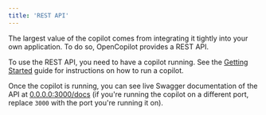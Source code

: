 ```yaml
---
title: 'REST API'
---
```


The largest value of the copilot comes from integrating it tightly into your own application. To do so, OpenCopilot provides a REST API.

To use the REST API, you need to have a copilot running. See the [Getting Started](/getting-started) guide for instructions on how to run a copilot.

Once the copilot is running, you can see live Swagger documentation of the API at [0.0.0.0:3000/docs](http://0.0.0.0:3000/docs) (if you're running the copilot on a different port, replace `3000` with the port you're running it on).